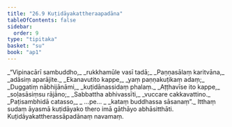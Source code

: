 ```yaml
---
title: "26.9 Kuṭidāyakattheraapadāna"
tableOfContents: false
sidebar:
  order: 9
type: "tipitaka"
basket: "su"
book: "ap1"
---
```



<DynamicBreadcrumb />

<Division number="33" book="ap1" bookNo="20" page="258">

<Paragraph number="3142" type="verses" book="ap1">
_“Vipinacārī sambuddho,_  
_rukkhamūle vasī tadā;_  
_Paṇṇasālaṃ karitvāna,_  
_adāsiṃ aparājite._  

</Paragraph>

</Division>
<Division number="34" book="ap1" bookNo="20" page="258">

<Paragraph number="3143" type="verses" book="ap1">
_Ekanavutito kappe,_  
_yaṃ paṇṇakuṭikaṃ adaṃ;_  
_Duggatiṃ nābhijānāmi,_  
_kuṭidānassidaṃ phalaṃ._  

</Paragraph>

</Division>
<Division number="35" book="ap1" bookNo="20" page="259">

<Paragraph number="3144" type="verses" book="ap1">
_Aṭṭhavīse ito kappe,_  
_soḷasāsiṃsu rājāno;_  
_Sabbattha abhivassīti,_  
_vuccare cakkavattino._  

</Paragraph>

</Division>
<Division number="36" book="ap1" bookNo="20" page="259">

<Paragraph number="3145" type="verses" book="ap1">
_Paṭisambhidā catasso,_  
_ …pe… _  
_kataṃ buddhassa sāsanaṃ”._  

</Paragraph>

<Paragraph number="3146" book="ap1">
Itthaṃ sudaṃ āyasmā kuṭidāyako thero imā gāthāyo abhāsitthāti.

</Paragraph>
</Division>

<Paragraph number="3147" type="center" book="ap1">
Kuṭidāyakattherassāpadānaṃ navamaṃ.
</Paragraph>